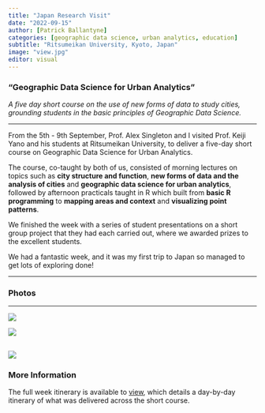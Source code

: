 ```yaml
---
title: "Japan Research Visit"
date: "2022-09-15"
author: [Patrick Ballantyne]
categories: [geographic data science, urban analytics, education]
subtitle: "Ritsumeikan University, Kyoto, Japan"
image: "view.jpg"
editor: visual
---
```


### "Geographic Data Science for Urban Analytics"

*A five day short course on the use of new forms of data to study cities, grounding students in the basic principles of Geographic Data Science.*

------------------------------------------------------------------------

From the 5th - 9th September, Prof. Alex Singleton and I visited Prof. Keiji Yano and his students at Ritsumeikan University, to deliver a five-day short course on Geographic Data Science for Urban Analytics.

The course, co-taught by both of us, consisted of morning lectures on topics such as **city structure and function**, **new forms of data and the analysis of cities** and **geographic data science for urban analytics**, followed by afternoon practicals taught in R which built from **basic R programming** to **mapping areas and context** and **visualizing point patterns**.

We finished the week with a series of student presentations on a short group project that they had each carried out, where we awarded prizes to the excellent students.

We had a fantastic week, and it was my first trip to Japan so managed to get lots of exploring done!

------------------------------------------------------------------------

### Photos

------------------------------------------------------------------------

![](talk.jpg)

![](din.jpg)

## ![](view.jpg)

### More Information

The full week itinerary is available to [view](Japan.html), which details a day-by-day itinerary of what was delivered across the short course.
